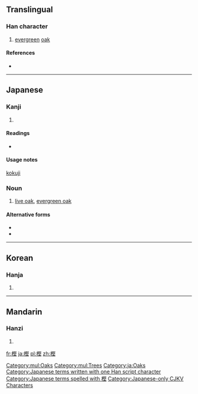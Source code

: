 ==Translingual==

===Han character===
{{Han char|rn=75|rad=木|as=11|sn=15|four=|canj=木尸水土 (DSEG)}}

# [[evergreen]] [[oak]]

====References====
* {{Han ref|kx=0551.181|dkj=15485|dj=0939.190|hdz=21276.050|uh=6A2B|ud=27179}}

[[Category:mul:Oaks]]
[[Category:mul:Trees]]
----

==Japanese==

===Kanji===
{{ja-kanji|grade=|rs=木11}}

# {{defn|lang=ja|sort=木11}}

====Readings====
* {{ja-readings|on=|kun=[[かし]] (kashi)}}

====Usage notes====
[[kokuji]]

===Noun===
{{ja-noun|k|hira=かし|rom=kashi|kata=カシ}}

# [[live oak]], [[evergreen oak]]

====Alternative forms====
* {{l/ja|橿}}
* {{l/ja|櫧}}

[[Category:ja:Oaks]]
[[Category:Japanese terms written with one Han script character]]
[[Category:Japanese terms spelled with 樫]]
----

==Korean==

===Hanja===
{{ko-hanja|hangeul=[[견]]|eumhun=|rv=gyeon|mr=kyŏn|y=kyen}}

# {{defn|lang=ko|sort=木11}}

----

==Mandarin==

===Hanzi===
{{cmn-hanzi|pin=[[jiān]] ([[jian1]]), [[sōng]] ([[song1]])|wg=chien<sup>1</sup>, sung<sup>1</sup>}}

# {{defn|lang=cmn|sort=木11}}

[[Category:Japanese-only CJKV Characters]]

[[fr:樫]]
[[ja:樫]]
[[pl:樫]]
[[zh:樫]]